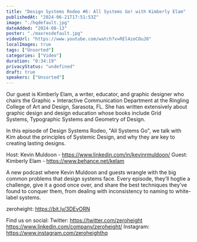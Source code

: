 ```yaml
---
title: "Design Systems Rodeo #6: All Systems Go! with Kimberly Elam"
publishedAt: "2024-06-21T17:51:53Z"
image: "./hqdefault.jpg"
dateAdded: "2024-08-13"
poster: "./maxresdefault.jpg"
videoUrl: "https://www.youtube.com/watch?v=REl4zoCOuJ8"
localImages: true
tags: ["Unsorted"]
categories: ["Video"]
duration: "0:34:19"
privacyStatus: "undefined"
draft: true
speakers: ["Unsorted"]
---
```

Our guest is Kimberly Elam, a writer, educator, and graphic designer who chairs the Graphic + Interactive Communication Department at the Ringling College of Art and Design, Sarasota, FL. She has written extensively about graphic design and design education whose books include Grid Systems, Typographic Systems and Geometry of Design. 

In this episode of Design Systems Rodeo, "All Systems Go", we talk with Kim about the principles of Systemic Design, and why they are key to creating lasting designs.

Host: Kevin Muldoon - https://www.linkedin.com/in/kevinrmuldoon/
Guest: Kimberly Elam - https://www.behance.net/kelam

A new podcast where Kevin Muldoon and guests wrangle with the big common problems that design systems face. Every episode, they’ll hogtie a challenge, give it a good once over, and share the best techniques they’ve found to conquer them, from dealing with inconsistency to naming to white-label systems.

zeroheight: https://bit.ly/3DEvORN

Find us on social:
Twitter: https://twitter.com/zeroheight
https://www.linkedin.com/company/zeroheight/
Instagram: https://www.instagram.com/zeroheighthq
